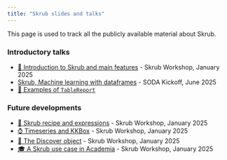 ```yaml
---
title: "Skrub slides and talks"
---
```


This page is used to track all the publicly available material about Skrub. 

### Introductory talks 
- <a href="skrub-intro/skrub-intro.qmd" target="_blank">🤝 Introduction to Skrub and main features</a> - Skrub Workshop, January 2025
- <a href="soda-kickoff/slides.qmd" target="_blank"> Skrub, Machine learning with dataframes</a> - SODA Kickoff, June 2025    
- <a href="https://skrub-data.org/skrub-reports/examples/" target="_blank">📑 Examples of `TableReport`</a>

### Future developments
- <a href="expressions/expressions.qmd" target="_blank">🌠 Skrub recipe and expressions</a> - Skrub Workshop, January 2025
- <a href="https://docs.google.com/presentation/d/1pIUHmqpSDi8GyRCJ_4pXUfPKEXeLoql-YxpVDK97Cxc/edit?usp=sharing" target="_blank">⌚ Timeseries and KKBox</a> - Skrub Workshop, January 2025
- <a href="discover/discover.qmd" target="_blank">🔎 The Discover object</a> - Skrub Workshop, January 2025
- <a href="skrub-retrieve-merge-predict/skrub-retrieve-merge-predict.qmd" target="_blank">🎓 A Skrub use case in Academia</a> - Skrub Workshop, January 2025